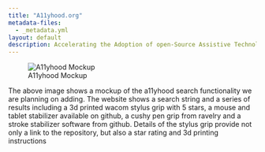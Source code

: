 ```yaml
---
title: "A11yhood.org"
metadata-files:
  - _metadata.yml
layout: default
description: Accelerating the Adoption of open-Source Assistive Technology 
---
```


![A11yhood Mockup](images/allyhood.png){fig-alt="A mockup of the a11yhood search functionality we are planning on adding. The website shows a search string titled 'draw smooth lines with a stylus on a digital tablet' and a series of results including a 3d printed wacom stylus grip with 5 stars, a mouse and tablet stabilizer available on github, a cushy pen grip from ravelry and a stroke stabilizer software from github. The user has selected the wacom stylus grip and it highlights skills needed and provides 3d printing instructions"}


The above image shows a mockup of the a11yhood search functionality we are planning on adding. The website shows a search string and a series of results including a 3d printed wacom stylus grip with 5 stars, a mouse and tablet stabilizer available on github, a cushy pen grip from ravelry and a stroke stabilizer software from github. Details of the stylus grip provide not only a link to the repository, but also a star rating and 3d printing instructions
